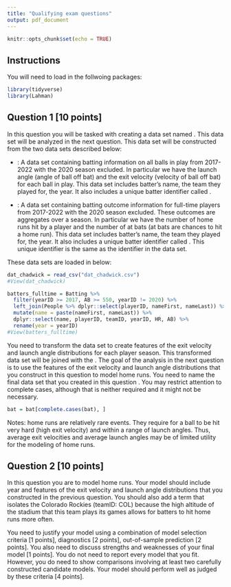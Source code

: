 ```yaml
---
title: "Qualifying exam questions"
output: pdf_document
---
```


```r
knitr::opts_chunk$set(echo = TRUE)
```

## Instructions 




You will need to load in the follwoing packages:

\vspace{5pt}

```r
library(tidyverse)
library(Lahman)
```

## Question 1 [10 points]

In this question you will be tasked with creating a data set named \texttt{bat}. This data set will be analyzed in the next question. This data set will be constructed from the two data sets described below: 

- \texttt{dat\_chadwick}: A data set containing batting information on all balls in play from 2017-2022 with the 2020 season excluded. In particular we have the launch angle (angle of ball off bat) and the exit velocity (velocity of ball off bat) for each ball in play. This data set includes batter's name, the team they played for, the year. It also includes a unique batter identifier called \texttt{key\_bbref}.

- \texttt{batters\_fulltime}: A data set containing batting outcome information for full-time players from 2017-2022 with the 2020 season excluded. These outcomes are aggregates over a season. In particular we have the number of home runs hit by a player and the number of at bats (at bats are chances to hit a home run). This data set includes batter's name, the team they played for, the year. It also includes a unique batter identifier called \texttt{playerID}. This unique identifier is the same as the \texttt{key\_bbref} identifier in the \texttt{dat\_chadwick} data set.

\vspace{5pt}

These data sets are loaded in below:

\vspace{5pt}


```r
dat_chadwick = read_csv("dat_chadwick.csv")
#View(dat_chadwick)

batters_fulltime = Batting %>% 
  filter(yearID >= 2017, AB >= 550, yearID != 2020) %>% 
  left_join(People %>% dplyr::select(playerID, nameFirst, nameLast)) %>% 
  mutate(name = paste(nameFirst, nameLast)) %>% 
  dplyr::select(name, playerID, teamID, yearID, HR, AB) %>% 
  rename(year = yearID) 
#View(batters_fulltime)  
```


You need to transform the \texttt{dat\_chadwick} data set to create features of the exit velocity and launch angle distributions for each player season. This transformed data set will be joined with the \texttt{batters\_fulltime}. The goal of the analysis in the next question is to use the features of the exit velocity and launch angle distributions that you construct in this question to model home runs. You need to name the final data set that you created in this question \texttt{bat}. You may restrict attention to complete cases, although that is neither required and it might not be necessary.

\vspace{5pt}

```r
bat = bat[complete.cases(bat), ]
```


\vspace{5pt}

Notes: home runs are relatively rare events. They require for a ball to be hit very hard (high exit velocity) and within a range of launch angles. Thus, average exit velocities and average launch angles may be of limited utility for the modeling of home runs. 

<!-- ```{r} -->
<!--   #left_join(bat_statcast, by = c('playerID' = 'key_bbref', 'year' = 'year')) %>%  -->
<!--   #left_join(teams) %>%  -->
<!--   #select(-batter_name) -->
<!-- #bat = bat[complete.cases(bat), ] -->
<!-- ``` -->


## Question 2 [10 points]

In this question you are to model home runs. Your model should include year and features of the exit velocity and launch angle distributions that you constructed in the previous question. You should also add a term that isolates the Colorado Rockies (teamID: COL) because the high altitude of the stadium that this team plays its games allows for batters to hit home runs more often. 

You need to justify your model using a combination of model selection criteria [1 points], diagnostics [2 points], out-of-sample prediction [2 points]. You also need to discuss strengths and weaknesses of your final model [1 points]. You do not need to report every model that you fit. However, you do need to show comparisons involving at least two carefully constructed candidate models. Your model should perform well as judged by these criteria [4 points]. 

